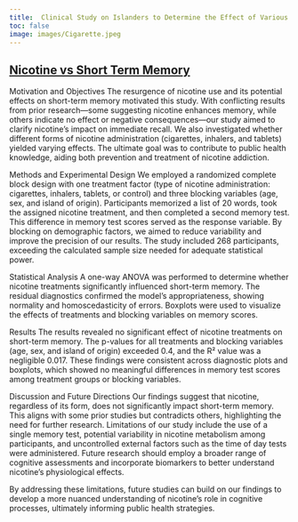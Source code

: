```yaml
---
title:  Clinical Study on Islanders to Determine the Effect of Various Forms of Nicotine Products on Short-Term Memory Loss
toc: false
image: images/Cigarette.jpeg
---
```


## [Nicotine vs Short Term Memory](Finalpaper102b.pdf)

Motivation and Objectives
The resurgence of nicotine use and its potential effects on short-term memory motivated this study. With conflicting results from prior research—some suggesting nicotine enhances memory, while others indicate no effect or negative consequences—our study aimed to clarify nicotine's impact on immediate recall. We also investigated whether different forms of nicotine administration (cigarettes, inhalers, and tablets) yielded varying effects. The ultimate goal was to contribute to public health knowledge, aiding both prevention and treatment of nicotine addiction.

Methods and Experimental Design
We employed a randomized complete block design with one treatment factor (type of nicotine administration: cigarettes, inhalers, tablets, or control) and three blocking variables (age, sex, and island of origin). Participants memorized a list of 20 words, took the assigned nicotine treatment, and then completed a second memory test. This difference in memory test scores served as the response variable. By blocking on demographic factors, we aimed to reduce variability and improve the precision of our results. The study included 268 participants, exceeding the calculated sample size needed for adequate statistical power.

Statistical Analysis
A one-way ANOVA was performed to determine whether nicotine treatments significantly influenced short-term memory. The residual diagnostics confirmed the model's appropriateness, showing normality and homoscedasticity of errors. Boxplots were used to visualize the effects of treatments and blocking variables on memory scores.

Results
The results revealed no significant effect of nicotine treatments on short-term memory. The p-values for all treatments and blocking variables (age, sex, and island of origin) exceeded 0.4, and the R² value was a negligible 0.017. These findings were consistent across diagnostic plots and boxplots, which showed no meaningful differences in memory test scores among treatment groups or blocking variables.

Discussion and Future Directions
Our findings suggest that nicotine, regardless of its form, does not significantly impact short-term memory. This aligns with some prior studies but contradicts others, highlighting the need for further research. Limitations of our study include the use of a single memory test, potential variability in nicotine metabolism among participants, and uncontrolled external factors such as the time of day tests were administered. Future research should employ a broader range of cognitive assessments and incorporate biomarkers to better understand nicotine's physiological effects.

By addressing these limitations, future studies can build on our findings to develop a more nuanced understanding of nicotine's role in cognitive processes, ultimately informing public health strategies.




